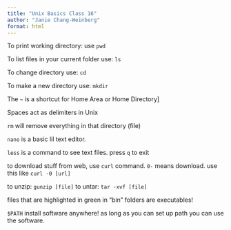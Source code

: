 ```yaml
---
title: "Unix Basics Class 16"
author: "Janie Chang-Weinberg"
format: html
---
```


To print working directory: use `pwd`

To list files in your current folder use: `ls`

To change directory use: `cd`

To make a new directory use: `mkdir`

The `~` is a shortcut for Home Area or Home Directory]

Spaces act as delimiters in Unix

`rm` will remove everything in that directory (file)

`nano` is a basic lil text editor.

`less` is a command to see text files. press `q` to exit

to download stuff from web, use `curl` command. `0-` means download.
use this like `curl -0 [url]`

to unzip: `gunzip [file]`
to untar: `tar -xvf [file]`

files that are highlighted in green in "bin" folders are executables!

`$PATH` install software anywhere! as long as you can set up path you can use the software.

